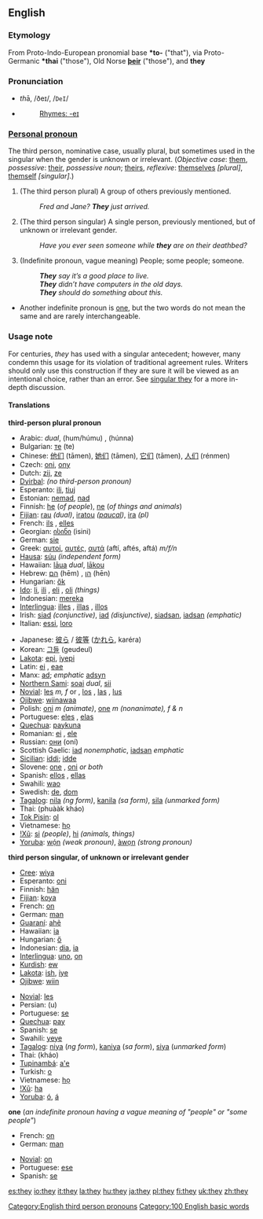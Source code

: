 ==English==

{{rank|all|him|she|33|they|my|were|are}}

===Etymology===
From 
Proto-Indo-European pronomial base '''*to-''' ("that"), via 
Proto-Germanic '''*thai''' ("those"),
Old Norse '''[[þeir]]''' ("those"), and
{{ME.}} '''they'''

===Pronunciation===
*<i>th</i>ā, /ðeɪ/, /<tt>DeI</tt>/
*{{audio|en-us-they.ogg|Audio (US)}}
*:[[Rhymes:English:-eɪ|Rhymes: -eɪ]]

===[[Personal pronoun]]===
The third person, nominative case, usually plural, but sometimes used in the singular when the gender is unknown or irrelevant.
(''Objective case'': [[them]], ''possessive'': [[their]], ''possessive noun''; [[theirs]], ''reflexive'': [[themselves]] ''[plural]'', [[themself]] ''[singular]''.)

# (The third person plural) A group of others previously mentioned.
#:''Fred and Jane?  '''They''' just arrived.''
# (The third person singular) A single person, previously mentioned, but of unknown or irrelevant gender.
#:''Have you ever seen someone while '''they''' are on their deathbed?''
# (Indefinite pronoun, vague meaning) People; some people; someone.
#:'''''They''' say it’s a good place to live.''
#:'''''They''' didn’t have computers in the old days.''
#:'''''They''' should do something about this.''
*Another indefinite pronoun is [[one]], but the two words do not mean the same and are rarely interchangeable.

===Usage note===

For centuries, ''they'' has used with a singular antecedent; however, many condemn this usage for its violation of traditional agreement rules. Writers should only use this construction if they are sure it will be viewed as an intentional choice, rather than an error. See [[w:Singular_they|singular they]] for a more in-depth discussion.

====Translations====
'''third-person plural pronoun'''
{{top}}
*Arabic: {{ARchar|[[هما|هُمَا]]}} {{IPAchar|(húmaː)}} ''dual'', {{ARchar|[[‎‎هم|هُمُ]]/[[‎‎هم|هُمْ]]}} (hum/húmu) {{p}}, {{ARchar|[[‎‎هن|هُنّ]]}} (húnna) {{f}}
*Bulgarian: [[те]] (te)
*Chinese: [[他们]] (tāmen), [[她们]] (tāmen), [[它们]] (tāmen), [[人们]] (rénmen)
*Czech: [[oni]], [[ony]]
*Dutch: [[zij]], [[ze]]
*[[Dyirbal]]: ''(no third-person pronoun)''
*Esperanto: [[ili]], [[tiuj]]
*Estonian: [[nemad]], [[nad]]
*Finnish: [[he#Finnish|he]] (''of people''), [[ne#Finnish|ne]] (''of things and animals'')
*[[Fijian]]: [[rau]] ''(dual)'', [[iratou]] ''([[paucal]])'', [[ira]] ''(pl)''
*French: [[ils]] {{m}}, [[elles]] {{f}}
*Georgian: [[ისინი]] (isini)
*German: [[sie]]
*Greek: [[αυτοί]], [[αυτές]], [[αυτά]] (aftí, aftés, aftá) ''m/f/n''
*[[Hausa]]: [[súu]] ''(independent form)''
*Hawaiian: [[laua|lāua]] ''dual'', [[lakou|lākou]] {{p}}
*Hebrew: [[הם]] (hēm) {{m}}, [[הן]] (hēn) {{f}}
*Hungarian: [[ők]]
*[[Ido]]: [[li]], [[ili]] {{m}}, [[eli]] {{f}}, [[oli]] ''(things)''
*Indonesian: [[mereka]]
*[[Interlingua]]: [[illes]] {{m}}, [[illas]] {{f}}, [[illos]] {{n}}
*Irish: [[siad]] ''(conjunctive)'', [[iad]] ''(disjunctive)'', [[siadsan]], [[iadsan]] ''(emphatic)''
*Italian: [[essi]], [[loro]]
{{mid}}
*Japanese: [[彼ら]] / [[彼等]] ([[かれら]], karéra)
*Korean: [[그들]] (geudeul)
*[[Lakota]]: [[epi]], [[iyepi]]
*Latin: [[ei]] {{m}}, [[eae]] {{f}}
*Manx: [[ad]]; ''emphatic'' [[adsyn]]
*[[Northern Sami]]: [[soai]] ''dual'', [[sii]] {{p}}
*[[Novial]]: [[les]] ''m, f'' or {{n}}, [[los]] {{m}}, [[las]] {{f}}, [[lus]] {{n}}
*[[Ojibwe]]: [[wiinawaa]]
*Polish: [[oni]] ''m (animate)'', [[one]] ''m (nonanimate), f & n''
*Portuguese: [[eles]] {{m}}, [[elas]] {{f}}
*[[Quechua]]: [[paykuna]]
*Romanian: [[ei]] {{m}}, [[ele]] {{f}}
*Russian: [[они]] (oní)
*Scottish Gaelic: [[iad]] ''nonemphatic'', [[iadsan]] ''emphatic''
*[[Sicilian]]: [[iddi]]; [[idde]] {{f}}
*Slovene: [[one]] {{f}}, [[oni]] {{m}} ''or both''
*Spanish: [[ellos]] {{m}}, [[ellas]] {{f}}
*Swahili: [[wao]]
*Swedish: [[de#Swedish|de]], [[dom]]
*[[Tagalog]]: [[nila]] ''(ng form)'', [[kanila]] ''(sa form)'', [[sila]] ''(unmarked form)''
*Thai: {{THchar|[[พวกเขา]]}} (phuààk kháo)
*[[Tok Pisin]]: [[ol]]
*Vietnamese: [[họ]]
*[[!Xũ]]: [[si#!Xũ|si]] ''(people)'', [[hi#!Xũ|hi]] ''(animals, things)''
*[[Yoruba]]: [[wọ́n]] ''(weak pronoun)'', [[àwọn]] ''(strong pronoun)''
{{bottom}}

'''third person singular, of unknown or irrelevant gender'''
{{top}}
*[[Cree]]: [[wiya]]
*Esperanto: [[oni]]
*Finnish: [[hän]]
*[[Fijian]]: [[koya]]
*French: [[on#French|on]]
*German: [[man#German|man]]
*[[Guaraní]]: [[ahẽ]]
*Hawaiian: [[ia]]
*Hungarian: [[ő]]
*Indonesian: [[dia#Indonesian|dia]], [[ia]]
*[[Interlingua]]: [[uno]], [[on#Interlingua|on]]
*[[Kurdish]]: [[ew]]
*[[Lakota]]: [[ish]], [[iye]]
*[[Ojibwe]]: [[wiin]]
{{mid}}
*[[Novial]]: [[les]]
*Persian: {{FAchar|[[او#Persian|او]]}} (u)
*Portuguese: [[se]]
*[[Quechua]]: [[pay#Quechua|pay]]
*Spanish: [[se]]
*Swahili: [[yeye]]
*[[Tagalog]]: [[niya]] (''ng form''), [[kaniya]] (''sa form''), [[siya]] (''unmarked form'')
*Thai: {{THchar|[[เขา]]}} (kháo)
*[[Tupinambá]]: [[a'e]]
*Turkish: [[o#Turkish|o]]
*Vietnamese: [[họ]]
*[[!Xũ]]: [[ha#!Xũ|ha]]
*[[Yoruba]]: [[ó]], [[á]]
{{bottom}}

'''one''' (''an indefinite pronoun having a vague meaning of "people" or "some people"'')
{{top}}
*French: [[on#French|on]]
*German: [[man#German|man]]
{{mid}}
*[[Novial]]: [[on]]
*Portuguese: [[s#Portuguese|ese]]
*Spanish: [[se#Spanish|se]]
{{bottom}}

[[Category:English third person pronouns]]
[[Category:100 English basic words]]

[[es:they]]
[[io:they]]
[[it:they]]
[[la:they]]
[[hu:they]]
[[ja:they]]
[[pl:they]]
[[fi:they]]
[[uk:they]]
[[zh:they]]